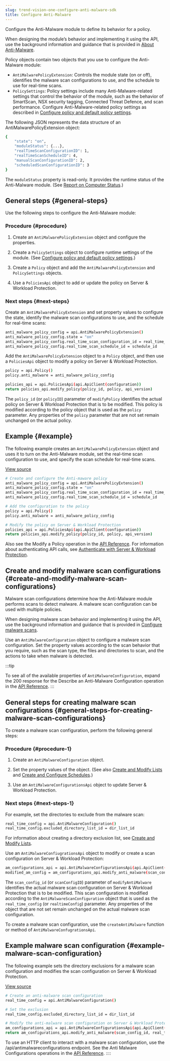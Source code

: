 ```yaml
---
slug: trend-vision-one-configure-anti-malware-sdk
title: Configure Anti-Malware
---
```

Configure the Anti-Malware module to define its behavior for a policy.

When designing the module’s behavior and implementing it using the API, use the background information and guidance that is provided in [About Anti-Malware](anti-malware.mdx).

Policy objects contain two objects that you use to configure the Anti-Malware module:

- `AntiMalwarePolicyExtension`: Controls the module state (on or off), identifies the malware scan configurations to use, and the schedule to use for real-time scans.
- `PolicySettings`: Policy settings include many Anti-Malware-related settings that control the behavior of the module, such as the behavior of SmartScan, NSX security tagging, Connected Threat Defence, and scan performance. Configure Anti-Malware-related policy settings as described in [Configure policy and default policy settings](create-configure-policy.mdx).

The following JSON represents the data structure of an AntiMalwarePolicyExtension object:

```bash
{
    "state": "on",
    "moduleStatus": {...},
    "realTimeScanConfigurationID": 1,
    "realTimeScanScheduleID": 4,
    "manualScanConfigurationID": 2,
    "scheduledScanConfigurationID": 3
}
```

The `moduleStatus` property is read-only. It provides the runtime status of the Anti-Malware module. (See [Report on Computer Status](report-computer-status.mdx).)

## General steps {#general-steps}

Use the following steps to configure the Anti-Malware module:

### Procedure {#procedure}

1.  Create an `AntiMalwarePolicyExtension` object and configure the properties.

2.  Create a `PolicySettings` object to configure runtime settings of the module. (See [Configure policy and default policy settings](create-configure-policy.mdx).)

3.  Create a `Policy` object and add the `AntiMalwarePolicyExtension` and `PolicySettings` objects.

4.  Use a `PoliciesApi` object to add or update the policy on Server & Workload Protection.

### Next steps {#next-steps}

Create an `AntiMalwarePolicyExtension` and set property values to configure the state, identify the malware scan configurations to use, and the schedule for real-time scans:

```bash
anti_malware_policy_config = api.AntiMalwarePolicyExtension()
anti_malware_policy_config.state = "on"
anti_malware_policy_config.real_time_scan_configuration_id = real_time_scan_config_id
anti_malware_policy_config.real_time_scan_schedule_id = schedule_id
```

Add the `AntiMalwarePolicyExtension` object to a `Policy` object, and then use a `PoliciesApi` object to modify a policy on Server & Workload Protection.

```bash
policy = api.Policy()
policy.anti_malware = anti_malware_policy_config

policies_api = api.PoliciesApi(api.ApiClient(configuration))
return policies_api.modify_policy(policy_id, policy, api_version)
```

The `policy_id` (or `policyID`) parameter of `modifyPolicy` identifies the actual policy on Server & Workload Protection that is to be modified. This policy is modified according to the policy object that is used as the `policy` parameter. Any properties of the `policy` parameter that are not set remain unchanged on the actual policy.

## Example {#example}

The following example creates an `AntiMalwarePolicyExtension` object and uses it to turn on the Anti-Malware module, set the real-time scan configuration to use, and specify the scan schedule for real-time scans.

[View source](https://github.com/deep-security/automation-center-sdk-samples/blob/master/python/src/anti_malware_examples.py)

```bash
# Create and configure the Anti-maware policy
anti_malware_policy_config = api.AntiMalwarePolicyExtension()
anti_malware_policy_config.state = "on"
anti_malware_policy_config.real_time_scan_configuration_id = real_time_scan_config_id
anti_malware_policy_config.real_time_scan_schedule_id = schedule_id

# Add the configuration to the policy
policy = api.Policy()
policy.anti_malware = anti_malware_policy_config

# Modify the policy on Server & Workload Protection
policies_api = api.PoliciesApi(api.ApiClient(configuration))
return policies_api.modify_policy(policy_id, policy, api_version)
```

Also see the Modify a Policy operation in the [API Reference](https://automation.trendmicro.com/cloudone/workload-security/). For information about authenticating API calls, see [Authenticate with Server & Workload Protection](send-your-first-request-using-api.mdx).

## Create and modify malware scan configurations {#create-and-modify-malware-scan-configurations}

Malware scan configurations determine how the Anti-Malware module performs scans to detect malware. A malware scan configuration can be used with multiple policies.

When designing malware scan behavior and implementing it using the API, use the background information and guidance that is provided in [Configure malware scans](configure-malware-scans.mdx).

Use an `AntiMalwareConfiguration` object to configure a malware scan configuration. Set the property values according to the scan behavior that you require, such as the scan type, the files and directories to scan, and the actions to take when malware is detected.

:::tip

To see all of the available properties of `AntiMalwareConfiguration`, expand the 200 response for the Describe an Anti-Malware Configuration operation in the [API Reference](https://automation.trendmicro.com/cloudone/workload-security/).
:::

## General steps for creating malware scan configurations {#general-steps-for-creating-malware-scan-configurations}

To create a malware scan configuration, perform the following general steps:

### Procedure {#procedure-1}

1.  Create an `AntiMalwareConfiguration` object.

2.  Set the property values of the object. (See also [Create and Modify Lists](create-modify-lists.mdx) and [Create and Configure Schedules](create-configure-schedules.mdx).)

3.  Use an `AntiMalwareConfigurationsApi` object to update Server & Workload Protection.

### Next steps {#next-steps-1}

For example, set the directories to exclude from the malware scan:

```bash
real_time_config = api.AntiMalwareConfiguration()
real_time_config.excluded_directory_list_id = dir_list_id
```

For information about creating a directory exclusion list, see [Create and Modify Lists](create-modify-lists.mdx).

Use an `AntiMalwareConfiugrationsApi` object to modify or create a scan configuration on Server & Workload Protection:

```bash
am_configurations_api = api.AntiMalwareConfigurationsApi(api.ApiClient(configuration))
modified_am_config = am_configurations_api.modify_anti_malware(scan_config_id, real_time_config, api_version)
```

The `scan_config_id` (or `scanConfigID`) parameter of `modifyAntiMalware` identifies the actual malware scan configuration on Server & Workload Protection that is to be modified. This scan configuration is modified according to the `AntiMalwareScanConfiguration` object that is used as the `real_time_config` (or `realtimeConfig`) parameter. Any properties of the object that are not set remain unchanged on the actual malware scan configuration.

To create a malware scan configuration, use the `createAntiMalware` function or method of `AntiMalwareConfugrationsApi`.

## Example malware scan configuration {#example-malware-scan-configuration}

The following example sets the directory exclusions for a malware scan configuration and modifies the scan configuration on Server & Workload Protection.

[View source](https://github.com/deep-security/automation-center-sdk-samples/blob/master/python/src/common_objects_examples.py)

```bash
# Create an anti-malware scan configuration
real_time_config = api.AntiMalwareConfiguration()

# Set the exclusion
real_time_config.excluded_directory_list_id = dir_list_id

# Modify the anti-malware scan configuration on Server & Workload Protection
am_configurations_api = api.AntiMalwareConfigurationsApi(api.ApiClient(configuration))
return am_configurations_api.modify_anti_malware(scan_config_id, real_time_config, api_version)
```

To use an HTTP client to interact with a malware scan configuration, use the /api/antimalwareconfigurations endpoint. See the Anti Malware Configurations operations in the [API Reference](https://automation.trendmicro.com/cloudone/workload-security/).
::::
